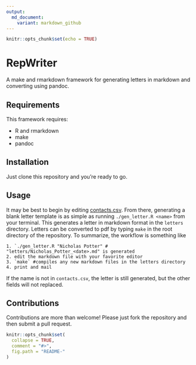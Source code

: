 ```yaml
---
output:
  md_document:
    variant: markdown_github
---
```


```r
knitr::opts_chunk$set(echo = TRUE)
```

# RepWriter
A make and rmarkdown framework for generating letters in markdown and converting using pandoc.

## Requirements
This framework requires:

* R and rmarkdown
* make
* pandoc

## Installation
Just clone this repository and you're ready to go.

## Usage
It may be best to begin by editing [contacts.csv](contacts.csv). From there, generating a blank letter template is as simple as running `./gen_letter.R <name>` from your terminal. This generates a letter in markdown format in the `letters` directory. Letters can be converted to pdf by typing `make` in the root directory of the repository. To summarize, the workflow is something like

```
1. `./gen_letter.R "Nicholas Potter" # "letters/Nicholas_Potter_<date>.md" is generated
2. edit the markdown file with your favorite editor
3. `make` #compiles any new markdown files in the letters directory
4. print and mail
```

If the name is not in `contacts.csv`, the letter is still generated, but the other fields will not replaced.

## Contributions
Contributions are more than welcome! Please just fork the repository and then submit a pull request.


```r
knitr::opts_chunk$set(
  collapse = TRUE,
  comment = "#>",
  fig.path = "README-"
)
```
